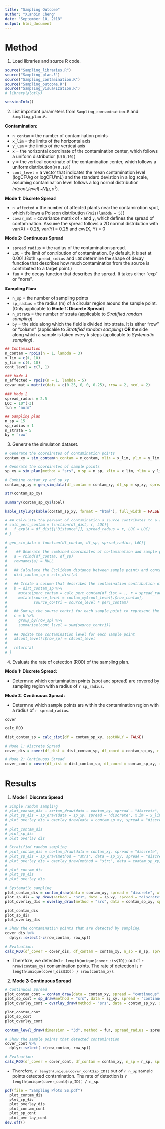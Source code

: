 ```yaml
---
title: "Sampling Outcome"
author: "Xianbin Cheng"
date: "September 10, 2018"
output: html_document
---
```


# Method  

1. Load libraries and source R code.

```r
source("Sampling_libraries.R")
source("Sampling_plan.R")
source("Sampling_contamination.R")
source("Sampling_outcome.R")
source("Sampling_visualization.R")
# library(plotly)
```

```r
sessionInfo()
```

2. List important parameters from `Sampling_contamination.R` and `Sampling_plan.R`.

**Contamination:**  

  * `n_contam` = the number of contamination points 
  * `x_lim` = the limits of the horizontal axis  
  * `y_lim` = the limits of the vertical axis  
  * `x` = the horizontal coordinate of the contamination center, which follows a uniform distribution (`U(0,10)`)
  * `y` = the vertical coordinate of the contamination center, which follows a uniform distribution(`U(0,10)`)  
  * `cont_level` = a vector that indicates the mean contamination level (logCFU/g or logCFU/mL) and the standard deviation in a log scale, assuming contamination level follows a log normal distribution $ln(cont\_level)$~$N(\mu, \sigma^2)$. 

  **Mode 1: Discrete Spread** 

  * `n_affected` = the number of affected plants near the contamination spot, which follows a Poisson distribution (`Pois(lambda = 5)`)   
  * `covar_mat` = covariance matrix of `x` and `y`, which defines the spread of contamination. Assume the spread follows a 2D normal distribution with var(X) =     0.25, var(Y) = 0.25 and cov(X, Y) = 0  

  **Mode 2: Continuous Spread**

  * `spread_radius` = the radius of the contamination spread. 
  * `LOC` = the limit of contribution of contamination. By default, it is set at 0.001.(Both `spread_radius` and `LOC` determine the shape of decay function that describes how much contamination from the source is contributed to a target point.)
  * `fun` = the decay function that describes the spread. It takes either "exp" or "norm".

**Sampling Plan:**  

  * `n_sp` = the number of sampling points
  * `sp_radius` = the radius (m) of a circular region around the sample point. (Only applicable to **Mode 1: Discrete Spread**)
  * `n_strata` = the number of strata (applicable to *Stratified random sampling*)
  * `by` = the side along which the field is divided into strata. It is either "row" or "column" (applicable to *Stratified random sampling*) **OR** the side along which a sample is taken every k steps (applicable to *Systematic sampling*).

```r
## Contamination
n_contam = rpois(n = 1, lambda = 3)
x_lim = c(0, 10)
y_lim = c(0, 10)
cont_level = c(7, 1)

### Mode 1
n_affected = rpois(n = 1, lambda = 5)
covar_mat = matrix(data = c(0.25, 0, 0, 0.25), nrow = 2, ncol = 2)

### Mode 2
spread_radius = 2.5
LOC = 10^(-3)
fun = "norm"

## Sampling plan
n_sp = 15
sp_radius = 1
n_strata = 5
by = "row"
```

3. Generate the simulation dataset.

```r
# Generate the coordinates of contamination points
contam_xy = sim_contam(n_contam = n_contam, xlim = x_lim, ylim = y_lim, covariance = covar_mat, n_affected = n_affected, radius = spread_radius, cont_level = cont_level) 

# Generate the coordinates of sample points
sp_xy = sim_plan(method = "srs", n_sp = n_sp, xlim = x_lim, ylim = y_lim, radius = sp_radius, by = by)

# Combine contam_xy and sp_xy
contam_sp_xy = gen_sim_data(df_contam = contam_xy, df_sp = sp_xy, spread_radius = spread_radius, LOC = LOC, fun = fun)
```

```r
str(contam_sp_xy)

summary(contam_sp_xy$label)
```

```r
kable_styling(kable(contam_sp_xy, format = "html"), full_width = FALSE)
```

```r
# ## Calculate the percent of contamination a source contributes to a sample point
# calc_perc_contam = function(df_dist, r, LOC){
#   f_exp(d = df_dist[["Distance"]], spread_radius = r, LOC = LOC)
# }
```

```r
# gen_sim_data = function(df_contam, df_sp, spread_radius, LOC){
#   
#    ## Generate the combined coordinates of contamination and sample points
#   a = rbind(df_contam, df_sp)
#   rownames(a) = NULL
# 
#   ## Calculate the Euclidean distance between sample points and contamination points.
#   dist_contam_sp = calc_dist(a)
#   
#   ## Create a column that describes the contamination contribution of the source. Then match the row_contam with rows in contam_xy and show the corresponding cont_level. Calculate contamination contribution.
#   b = dist_contam_sp %>%
#     mutate(perc_contam = calc_perc_contam(df_dist = ., r = spread_radius, LOC = LOC)) %>%
#     mutate(source_level = contam_xy$cont_level[.$row_contam],
#            source_contri = source_level * perc_contam)
# 
#   ## Sum up the source_contri for each sample point to represent the contamination level at that sample point
#   c = b %>%
#     group_by(row_sp) %>%
#     summarise(cont_level = sum(source_contri))
# 
#   ## Update the contamination level for each sample point
#   a$cont_level[c$row_sp] = c$cont_level
#   
#   return(a)
# }
```

4. Evaluate the rate of detection (ROD) of the sampling plan.

**Mode 1: Discrete Spread:**  

* Determine which contamination points (spot and spread) are covered by sampling region with a radius of `r sp_radius`.

**Mode 2: Continuous Spread:**  

* Determine which sample points are within the contamination region with a radius of `r spread_radius`.

```r
cover

calc_ROD
```

```r
dist_contam_sp = calc_dist(df = contam_sp_xy, spotONLY = FALSE)

# Mode 1: Discrete Spread
cover_dis = cover(df_dist = dist_contam_sp, df_coord = contam_sp_xy, r = sp_radius, spread = "discrete")

# Mode 2: Continuous Spread
cover_cont = cover(df_dist = dist_contam_sp, df_coord = contam_sp_xy, r = spread_radius, spread = "continuous")
```

# Results  

1. **Mode 1: Discrete Spread**

```r
# Simple random sampling
# plot_contam_dis = contam_draw(data = contam_xy, spread = "discrete", xlim = x_lim, ylim = y_lim)
# plot_sp_dis = sp_draw(data = sp_xy, spread = "discrete", xlim = x_lim, ylim = y_lim)
# plot_overlay_dis = overlay_draw(data = contam_sp_xy, spread = "discrete", xlim = x_lim, ylim = y_lim)
# 
# plot_contam_dis
# plot_sp_dis
# plot_overlay_dis
```

```r
# Stratified random sampling
# plot_contam_dis = contam_draw(data = contam_xy, spread = "discrete", xlim = x_lim, ylim = y_lim)
# plot_sp_dis = sp_draw(method = "strs", data = sp_xy, spread = "discrete", xlim = x_lim, ylim = y_lim, n_strata = n_strata, by = by)
# plot_overlay_dis = overlay_draw(method = "strs", data = contam_sp_xy, spread = "discrete", xlim = x_lim, ylim = y_lim, n_strata = n_strata, by = by)
# 
# plot_contam_dis
# plot_sp_dis
# plot_overlay_dis
```

```r
# Systematic sampling
plot_contam_dis = contam_draw(data = contam_xy, spread = "discrete", xlim = x_lim, ylim = y_lim)
plot_sp_dis = sp_draw(method = "srs", data = sp_xy, spread = "discrete", xlim = x_lim, ylim = y_lim, n_strata = n_strata, by = by)
plot_overlay_dis = overlay_draw(method = "srs", data = contam_sp_xy, spread = "discrete", xlim = x_lim, ylim = y_lim, n_strata = n_strata, by = by)

plot_contam_dis
plot_sp_dis
plot_overlay_dis
```

```r
# Show the contamination points that are detected by sampling.
cover_dis %>%
  dplyr::select(-c(row_contam, row_sp))
```

```r
# Evaluation: 
calc_ROD(df_cover = cover_dis, df_contam = contam_xy, n_sp = n_sp, spread = "discrete")
```

* Therefore, we detected `r length(unique(cover_dis$ID))` out of `r nrow(contam_xy)` contamination points. The rate of detection is `r length(unique(cover_dis$ID)) / nrow(contam_xy)`.


2. **Mode 2: Continuous Spread**

```r
# Continuous Spread
plot_contam_cont = contam_draw(data = contam_xy, spread = "continuous", xlim = x_lim, ylim = y_lim)
plot_sp_cont = sp_draw(method = "srs", data = sp_xy, spread = "continuous", xlim = x_lim, ylim = y_lim)
plot_overlay_cont = overlay_draw(method = "srs", data = contam_sp_xy, spread = "continuous", xlim = x_lim, ylim = y_lim)

plot_contam_cont
plot_sp_cont
plot_overlay_cont
```

```r
contam_level_draw(dimension = "3d", method = fun, spread_radius = spread_radius, LOC = LOC, df_contam = contam_xy, xlim = x_lim, ylim = y_lim, interactive = FALSE)
```

```r
# Show the sample points that detected contamination
cover_cont %>%
  dplyr::select(-c(row_contam, row_sp)) 
```

```r
# Evaluation: 
calc_ROD(df_cover = cover_cont, df_contam = contam_xy, n_sp = n_sp, spread = "continuous")
```

* Therefore, `r length(unique(cover_cont$sp_ID))` out of `r n_sp` sample points detected contamination. The rate of detection is `r length(unique(cover_cont$sp_ID)) / n_sp`.

```r
pdf(file = "Sampling Plots SS.pdf")
  plot_contam_dis
  plot_sp_dis
  plot_overlay_dis
  plot_contam_cont
  plot_sp_cont
  plot_overlay_cont
dev.off()
```


